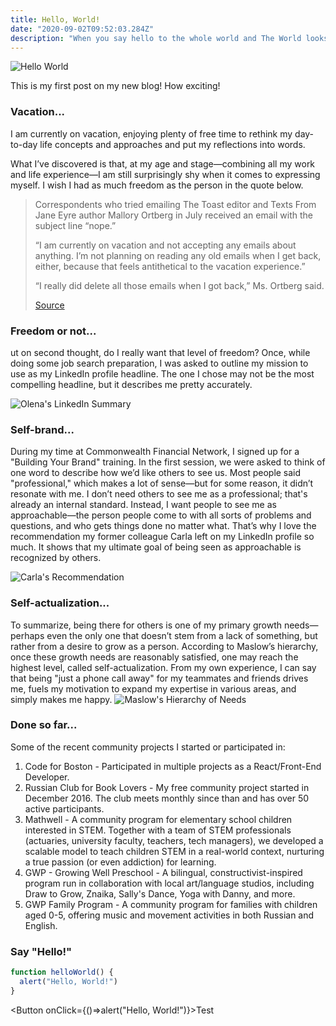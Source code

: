 ```yaml
---
title: Hello, World!
date: "2020-09-02T09:52:03.284Z"
description: "When you say hello to the whole world and The World looks at you to greet you back what would you like to be seen like?"
---
```

![Hello World](./hello.png)

This is my first post on my new blog! How exciting!
### Vacation...
I am currently on vacation, enjoying plenty of free time to rethink my day-to-day life concepts and approaches and put my reflections into words.

What I’ve discovered is that, at my age and stage—combining all my work and life experience—I am still surprisingly shy when it comes to expressing myself. I wish I had as much freedom as the person in the quote below.

> Correspondents who tried emailing The Toast editor and Texts From Jane Eyre author Mallory
> Ortberg in July received an email with the subject line “nope.”
>
> “I am currently on vacation and not accepting any emails about anything. I’m not planning
> on reading any old emails when I get back, either, because that feels antithetical to the
> vacation experience.”
>
> “I really did delete all those emails when I got back,” Ms. Ortberg said.
>
> [Source](https://www.nytimes.com/2015/08/28/fashion/the-art-of-the-out-of-office-reply.html?smid=fb-nytimes&smtyp=cur&fbclid=IwAR2ZuvWs-dyyj6XRGRzxqaEZKxe9008fOJ_Nd36tTu8ZoERorHjC0aCYRyU)

### Freedom or not...
ut on second thought, do I really want that level of freedom? Once, while doing some job search preparation, I was asked to outline my mission to use as my LinkedIn profile headline. The one I chose may not be the most compelling headline, but it describes me pretty accurately.

![Olena's LinkedIn Summary](./linkedin-summary.png)

### Self-brand...
During my time at Commonwealth Financial Network, I signed up for a "Building Your Brand" training. In the first session, we were asked to think of one word to describe how we’d like others to see us. Most people said "professional," which makes a lot of sense—but for some reason, it didn’t resonate with me. I don’t need others to see me as a professional; that's already an internal standard. Instead, I want people to see me as approachable—the person people come to with all sorts of problems and questions, and who gets things done no matter what.
That’s why I love the recommendation my former colleague Carla left on my LinkedIn profile so much. It shows that my ultimate goal of being seen as approachable is recognized by others.

![Carla's Recommendation](./recommendation.png)

### Self-actualization...
To summarize, being there for others is one of my primary growth needs—perhaps even the only one that doesn’t stem from a lack of something, but rather from a desire to grow as a person. According to Maslow’s hierarchy, once these growth needs are reasonably satisfied, one may reach the highest level, called self-actualization. From my own experience, I can say that being "just a phone call away" for my teammates and friends drives me, fuels my motivation to expand my expertise in various areas, and simply makes me happy.
![Maslow's Hierarchy of Needs](./needs.png)

### Done so far...
Some of the recent community projects I started or participated in:

1. Code for Boston - Participated in multiple projects as a React/Front-End Developer.
2. Russian Club for Book Lovers - My free community project started in December 2016. The club meets monthly since than and has over 50 active participants.
3. Mathwell - A community program for elementary school children interested in STEM. Together with a team of STEM professionals (actuaries, university faculty, teachers, tech managers), we developed a scalable model to teach children STEM in a real-world context, nurturing a true passion (or even addiction) for learning.
4. GWP - Growing Well Preschool -  A bilingual, constructivist-inspired program run in collaboration with local art/language studios, including Draw to Grow, Znaika, Sally's Dance, Yoga with Danny, and more.
5. GWP Family Program - A community program for families with children aged 0-5, offering music and movement activities in both Russian and English.

### Say "Hello!"
```js
function helloWorld() {
  alert("Hello, World!")
}
```


<Button onClick={()=>alert("Hello, World!")}>Test</Button>


